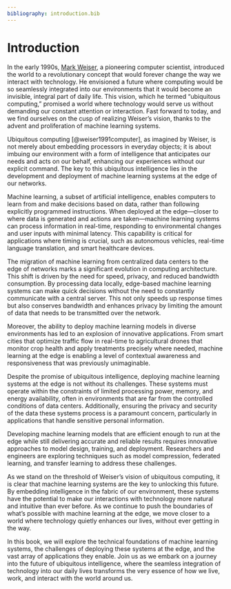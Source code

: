 ```yaml
---
bibliography: introduction.bib
---
```


# Introduction

In the early 1990s, [Mark Weiser](https://en.wikipedia.org/wiki/Mark_Weiser), a pioneering computer scientist, introduced the world to a revolutionary concept that would forever change the way we interact with technology. He envisioned a future where computing would be so seamlessly integrated into our environments that it would become an invisible, integral part of daily life. This vision, which he termed "ubiquitous computing," promised a world where technology would serve us without demanding our constant attention or interaction. Fast forward to today, and we find ourselves on the cusp of realizing Weiser's vision, thanks to the advent and proliferation of machine learning systems.

Ubiquitous computing [@weiser1991computer], as imagined by Weiser, is not merely about embedding processors in everyday objects; it is about imbuing our environment with a form of intelligence that anticipates our needs and acts on our behalf, enhancing our experiences without our explicit command. The key to this ubiquitous intelligence lies in the development and deployment of machine learning systems at the edge of our networks.

Machine learning, a subset of artificial intelligence, enables computers to learn from and make decisions based on data, rather than following explicitly programmed instructions. When deployed at the edge—closer to where data is generated and actions are taken—machine learning systems can process information in real-time, responding to environmental changes and user inputs with minimal latency. This capability is critical for applications where timing is crucial, such as autonomous vehicles, real-time language translation, and smart healthcare devices.

The migration of machine learning from centralized data centers to the edge of networks marks a significant evolution in computing architecture. This shift is driven by the need for speed, privacy, and reduced bandwidth consumption. By processing data locally, edge-based machine learning systems can make quick decisions without the need to constantly communicate with a central server. This not only speeds up response times but also conserves bandwidth and enhances privacy by limiting the amount of data that needs to be transmitted over the network.

Moreover, the ability to deploy machine learning models in diverse environments has led to an explosion of innovative applications. From smart cities that optimize traffic flow in real-time to agricultural drones that monitor crop health and apply treatments precisely where needed, machine learning at the edge is enabling a level of contextual awareness and responsiveness that was previously unimaginable.

Despite the promise of ubiquitous intelligence, deploying machine learning systems at the edge is not without its challenges. These systems must operate within the constraints of limited processing power, memory, and energy availability, often in environments that are far from the controlled conditions of data centers. Additionally, ensuring the privacy and security of the data these systems process is a paramount concern, particularly in applications that handle sensitive personal information.

Developing machine learning models that are efficient enough to run at the edge while still delivering accurate and reliable results requires innovative approaches to model design, training, and deployment. Researchers and engineers are exploring techniques such as model compression, federated learning, and transfer learning to address these challenges.

As we stand on the threshold of Weiser's vision of ubiquitous computing, it is clear that machine learning systems are the key to unlocking this future. By embedding intelligence in the fabric of our environment, these systems have the potential to make our interactions with technology more natural and intuitive than ever before. As we continue to push the boundaries of what's possible with machine learning at the edge, we move closer to a world where technology quietly enhances our lives, without ever getting in the way.

In this book, we will explore the technical foundations of machine learning systems, the challenges of deploying these systems at the edge, and the vast array of applications they enable. Join us as we embark on a journey into the future of ubiquitous intelligence, where the seamless integration of technology into our daily lives transforms the very essence of how we live, work, and interact with the world around us.
